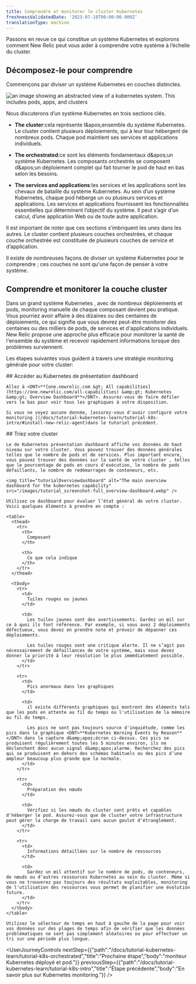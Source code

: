 ```yaml
---
title: Comprendre et monitorer le cluster Kubernetes
freshnessValidatedDate: '2023-07-18T00:00:00.000Z'
translationType: machine
---
```


Passons en revue ce qui constitue un système Kubernetes et explorons comment New Relic peut vous aider à comprendre votre système à l’échelle du cluster.

## Décomposez-le pour comprendre

Commençons par diviser un système Kubernetes en couches distinctes.

<img title="k8sDiagramContext" alt="an image showing an abstracted view of a kubernetes system. This includes pods, apps, and clusters" src="/images/tutorials_diagram_kubernetes-overview.webp" />

Nous discuterons d’un système Kubernetes en trois sections clés.

* <DNT>**The cluster**</DNT>:cela représente l&amp;apos;ensemble du système Kubernetes. Le cluster contient plusieurs déploiements, qui à leur tour hébergent de nombreux pods. Chaque pod maintient ses services et applications individuels.

* <DNT>**The orchestrated**</DNT>:ce sont les éléments fondamentaux d&amp;apos;un système Kubernetes. Les composants orchestrés se composent d&amp;apos;un déploiement complet qui fait tourner le pod de haut en bas selon les besoins.

* <DNT>**The services and applications**</DNT>:les services et les applications sont les chevaux de bataille du système Kubernetes. Au sein d’un système Kubernetes, chaque pod héberge un ou plusieurs services et applications. Les services et applications fournissent les fonctionnalités essentielles qui déterminent l’objectif du système. Il peut s’agir d’un calcul, d’une application Web ou de toute autre application.

Il est important de noter que ces sections s’imbriquent les unes dans les autres. Le cluster contient plusieurs couches orchestrées, et chaque couche orchestrée est constituée de plusieurs couches de service et d’application.

<Callout variant="important">
  Il existe de nombreuses façons de diviser un système Kubernetes pour le comprendre ; ces couches ne sont qu'une façon de penser à votre système.
</Callout>

## Comprendre et monitorer la couche cluster

Dans un grand système Kubernetes , avec de nombreux déploiements et pods, monitoring manuelle de chaque composant devient peu pratique. Vous pourriez avoir affaire à des dizaines ou des centaines de déploiements, ce qui signifie que vous devrez peut-être monitorer des centaines ou des milliers de pods, de services et d'applications individuels. New Relic propose une approche plus efficace pour monitorer la santé de l'ensemble du système et recevoir rapidement <InlinePopover type="alerts" />informations lorsque des problèmes surviennent.

Les étapes suivantes vous guident à travers une stratégie monitoring générale pour votre cluster:

<Steps>
  <Step>
    ## Accéder au Kubernetes de présentation dashboard

    Allez à <DNT>**[one.newrelic.com &gt; All capabilities](https://one.newrelic.com/all-capabilities) &amp;gt; Kubernetes &amp;gt; Overview Dashboard**</DNT>. Assurez-vous de faire défiler vers le bas pour voir tous les graphiques à votre disposition.

    Si vous ne voyez aucune donnée, [assurez-vous d'avoir configuré votre monitoring ](/docs/tutorial-kubernetes-learn/tutorial-k8s-intro/#install-new-relic-agent)dans le tutoriel précédent.
  </Step>

  <Step>
    ## Triez votre cluster

    Le de Kubernetes présentation dashboard affiche vos données de haut niveau sur votre cluster. Vous pouvez trouver des données générales telles que le nombre de pods et de services. Plus important encore, vous pouvez trouver des données sur la santé de votre cluster , telles que le pourcentage de pods en cours d'exécution, le nombre de pods défaillants, le nombre de redémarrages de conteneurs, etc.

    <img title="tutorialOverviewdashboard" alt="The main overview dashboard for the kubernetes capability" src="/images/tutorial_screenshot-full_overview-dashboard.webp" />

    Utilisez ce dashboard pour évaluer l’état général de votre cluster. Voici quelques éléments à prendre en compte :

    <table>
      <thead>
        <tr>
          <th>
            Composant
          </th>

          <th>
            Ce que cela indique
          </th>
        </tr>
      </thead>

      <tbody>
        <tr>
          <td>
            Tuiles rouges ou jaunes
          </td>

          <td>
            Les tuiles jaunes sont des avertissements. Gardez un œil sur ce à quoi ils font référence. Par exemple, si vous avez 2 déploiements défectueux, vous devez en prendre note et prévoir de dépanner ces déploiements.

            Les tuiles rouges sont une critique alerte. Il ne s’agit pas nécessairement de défaillances de votre système, mais vous devez donner la priorité à leur résolution le plus immédiatement possible.
          </td>
        </tr>

        <tr>
          <td>
            Pics anormaux dans les graphiques
          </td>

          <td>
            il existe différents graphiques qui montrent des éléments tels que les pods en attente au fil du temps ou l'utilisation de la mémoire au fil du temps.

            Les pics ne sont pas toujours source d'inquiétude, comme les pics dans le graphique <DNT>**Kubernetes Warning Events by Reason**</DNT> dans la capture d&amp;apos;écran ci-dessus. Ces pics se produisent régulièrement toutes les 5 minutes environ, ils ne déclenchent donc aucun signal d&amp;apos;alarme. Recherchez des pics qui se produisent en dehors des schémas habituels ou des pics d’une ampleur beaucoup plus grande que la normale.
          </td>
        </tr>

        <tr>
          <td>
            Préparation des nœuds
          </td>

          <td>
            Vérifiez si les nœuds du cluster sont prêts et capables d'héberger le pod. Assurez-vous que de cluster votre infrastructure peut gérer la charge de travail sans aucun goulot d'étranglement.
          </td>
        </tr>

        <tr>
          <td>
            Informations détaillées sur le nombre de ressources
          </td>

          <td>
            Gardez un œil attentif sur le nombre de pods, de conteneurs, de nœuds ou d’autres ressources Kubernetes au sein du cluster. Même si vous ne trouverez pas toujours des résultats exploitables, monitoring de l'utilisation des ressources vous permet de planifier une évolution future.
          </td>
        </tr>
      </tbody>
    </table>

    Utilisez le sélecteur de temps en haut à gauche de la page pour voir vos données sur des plages de temps afin de vérifier que les données problématiques ne sont pas simplement aléatoires ou pour effectuer un tri sur une période plus longue.
  </Step>
</Steps>

<UserJourneyControls nextStep={{"path":"/docs/tutorial-kubernetes-learn/tutorial-k8s-orchestrated","title":"Prochaine étape","body":"moniteur Kubernetes déployé et pod."}} previousStep={{"path":"/docs/tutorial-kubernetes-learn/tutorial-k8s-intro","title":"Étape précédente","body":"En savoir plus sur Kubernetes monitoring."}} />